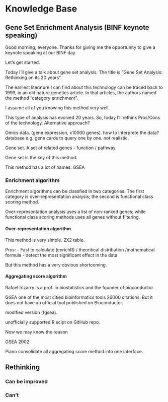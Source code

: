 # Knowledge Base

## Gene Set Enrichment Analysis (BINF keynote speaking)

Good morning, everyone. Thanks for giving me the opportunity to  give a keynote speaking at our BINF day. 

Let's get started.

Today I'll give a talk about gene set analysis. The title is "Gene Set Analysis: Rethinking on its 20 years".

The earliest literature I can find about this technology can be traced back to 1999, in an old nature genetics article. In that articles, the authors named the method "category enrichment". 

I assume all of you knowing this method very well.

This type of analysis has evolved 20 years. So, today I'll rethink Pros/Cons of the technology. Alternative approach?

Omics data. 
(gene expression, x10000 genes). how to interprete the data? database e.g. gene cards to query one by one. not realistic.

Gene set.
A set of related genes - function / pathway.

Gene set is the key of this method.

This method has a lot of names.
GSEA

### Enrichment algorithm
Enrichment algorithms can be classfied in two categories. The first category is over-representation analysis; the second is functional class scoring method.

Over-representation analysis uses a list of non-ranked genes; while functional class scoring methods uses all genes without filtering.

#### Over-representation algorithm
This method is very simple. 2X2 table.

Pros:
- Fast to calculate (enrichR) / theoritical distribution /mathematical formula
- detect the most significant effect in the data

But this method has a very obvious shortcoming. 

#### Aggregating score algorithm
Rafael Irizarry is a prof. in biostatistics and the founder of bioconductor. 

GSEA one of the most citied bioinformatics tools 26000 citations. But it does not have an official tool published on Bioconductor.

modified version (fgsea).

unofficially supported R scipt on GitHub repo.

Now we may know the reason 

GSEA 2002 

Piano
consolidate all aggregating score method into one interface.


## Rethinking

### Can be improved

### Can't 